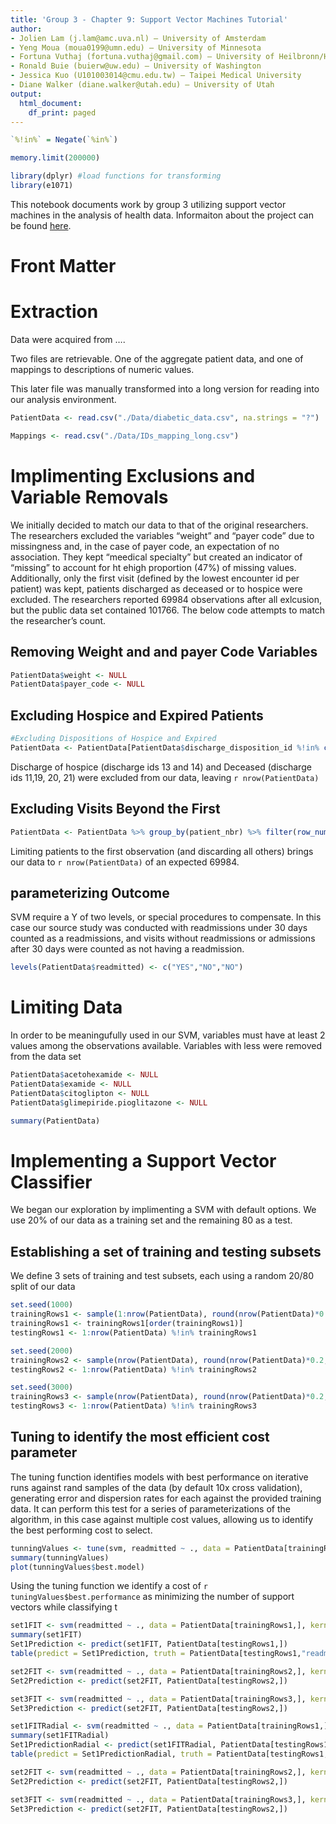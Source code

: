 ```yaml
---
title: 'Group 3 - Chapter 9: Support Vector Machines Tutorial'
author:
- Jolien Lam (j.lam@amc.uva.nl) – University of Amsterdam
- Yeng Moua (moua0199@umn.edu) – University of Minnesota
- Fortuna Vuthaj (fortuna.vuthaj@gmail.com) – University of Heilbronn/Heidelberg
- Ronald Buie (buierw@uw.edu) – University of Washington
- Jessica Kuo (U101003014@cmu.edu.tw) – Taipei Medical University
- Diane Walker (diane.walker@utah.edu) – University of Utah
output:
  html_document:
    df_print: paged
---
```


```r

`%!in%` = Negate(`%in%`)

memory.limit(200000)

library(dplyr) #load functions for transforming 
library(e1071)
```

This notebook documents work by group 3 utilizing support vector machines in the analysis of health data. Informaiton about the project can be found [here](https://iphie2018.wordpress.com/academic-program/).

# Front Matter

# Extraction

Data were acquired from ....

Two files are retrievable. One of the aggregate patient data, and one of mappings to descriptions of numeric values.

This later file was manually transformed into a long version for reading into our analysis environment.

```r
PatientData <- read.csv("./Data/diabetic_data.csv", na.strings = "?")

Mappings <- read.csv("./Data/IDs_mapping_long.csv")

```

# Implimenting Exclusions and Variable Removals

We initially decided to match our data to that of the original researchers. The researchers excluded the variables "weight" and "payer code" due to missingness and, in the case of payer code, an expectation of no association. They kept "meedical specialty" but created an indicator of "missing" to account for ht ehigh proportion (47%) of missing values. Additionally, only the first visit (defined by the lowest encounter id per patient) was kept, patients discharged as deceased or to hospice were excluded. The researchers reported 69984 observations after all exlcusion, but the public data set contained 101766. The below code attempts to match the researcher's count.

## Removing Weight and and payer Code Variables

```r
PatientData$weight <- NULL
PatientData$payer_code <- NULL
```

## Excluding Hospice and Expired Patients

```r
#Excluding Dispositions of Hospice and Expired
PatientData <- PatientData[PatientData$discharge_disposition_id %!in% c(13,14,11,19,20,21),]
```

Discharge of hospice (discharge ids 13 and 14) and Deceased (discharge ids 11,19, 20, 21) were excluded from our data, leaving `r nrow(PatientData)`

## Excluding Visits Beyond the First

```r
PatientData <- PatientData %>% group_by(patient_nbr) %>% filter(row_number(encounter_id) == 1)
```

Limiting patients to the first observation (and discarding all others) brings our data to `r nrow(PatientData)` of an expected 69984.

## parameterizing Outcome

SVM require a Y of two levels, or special procedures to compensate. In this case our source study was conducted with readmissions under 30 days counted as a readmissions, and visits without readmissions or admissions after 30 days were counted as not having a readmission.

```r

levels(PatientData$readmitted) <- c("YES","NO","NO")

```

# Limiting Data

In order to be meaningufully used in our SVM, variables must have at least 2 values among the observations available. Variables with less were removed from the data set

```r
PatientData$acetohexamide <- NULL
PatientData$examide <- NULL
PatientData$citoglipton <- NULL
PatientData$glimepiride.pioglitazone <- NULL

summary(PatientData)
```

# Implementing a Support Vector Classifier

We began our exploration by implimenting a SVM with default options. We use 20% of our data as a training set and the remaining 80 as a test.

## Establishing a set of training and testing subsets

We define 3 sets of training and test subsets, each using a random 20/80 split of our data


```r
set.seed(1000)
trainingRows1 <- sample(1:nrow(PatientData), round(nrow(PatientData)*0.2,0))
trainingRows1 <- trainingRows1[order(trainingRows1)]
testingRows1 <- 1:nrow(PatientData) %!in% trainingRows1

set.seed(2000)
trainingRows2 <- sample(nrow(PatientData), round(nrow(PatientData)*0.2,0))
testingRows2 <- 1:nrow(PatientData) %!in% trainingRows2

set.seed(3000)
trainingRows3 <- sample(nrow(PatientData), round(nrow(PatientData)*0.2,0))
testingRows3 <- 1:nrow(PatientData) %!in% trainingRows3

```


## Tuning to identify the most efficient cost parameter

The tuning function identifies models with best performance on iterative runs against rand samples of the data (by default 10x cross validation), generating error and dispersion rates for each against the provided training data. It can perform this test for a series of parameterizations of the algorithm, in this case against multiple cost values, allowing us to identify the best performing cost to select.

```r

tunningValues <- tune(svm, readmitted ~ ., data = PatientData[trainingRows1,], kernel = "linear", ranges = list(cost = c(0.001, 0.01, 0.1, 1, 5, 10, 100)))
summary(tunningValues)
plot(tunningValues$best.model)
```

Using the tuning function we identify a cost of `r tuningValues$best.performance` as minimizing the number of support vectors while classifying t

```r

set1FIT <- svm(readmitted ~ ., data = PatientData[trainingRows1,], kernel = "linear", cost = 1000, scale = FALSE)
summary(set1FIT)
Set1Prediction <- predict(set1FIT, PatientData[testingRows1,])
table(predict = Set1Prediction, truth = PatientData[testingRows1,"readmitted"])

set2FIT <- svm(readmitted ~ ., data = PatientData[trainingRows2,], kernel = "linear", cost = 10)
Set2Prediction <- predict(set2FIT, PatientData[testingRows2,])

set3FIT <- svm(readmitted ~ ., data = PatientData[trainingRows3,], kernel = "linear", cost = 10)
Set3Prediction <- predict(set2FIT, PatientData[testingRows2,])
```

```r

set1FITRadial <- svm(readmitted ~ ., data = PatientData[trainingRows1,], kernel = "radial", cost = 10, gamma = 1, scale = FALSE)
summary(set1FITRadial)
Set1PredictionRadial <- predict(set1FITRadial, PatientData[testingRows1,], na.action = na.exclude)
table(predict = Set1PredictionRadial, truth = PatientData[testingRows1,"readmitted"])

set2FIT <- svm(readmitted ~ ., data = PatientData[trainingRows2,], kernel = "linear", cost = 10)
Set2Prediction <- predict(set2FIT, PatientData[testingRows2,])

set3FIT <- svm(readmitted ~ ., data = PatientData[trainingRows3,], kernel = "linear", cost = 10)
Set3Prediction <- predict(set2FIT, PatientData[testingRows2,])
```




